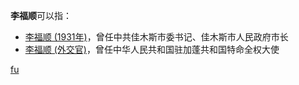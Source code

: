 '''李福顺'''可以指：
* [[李福顺_(1931年)|李福顺 (1931年)]]，曾任中共佳木斯市委书记、佳木斯市人民政府市长
* [[李福顺_(外交官)|李福顺 (外交官)]]，曾任中华人民共和国驻加蓬共和国特命全权大使

{{disambig}}

[[Category:三字李姓人名消歧义|fu]]